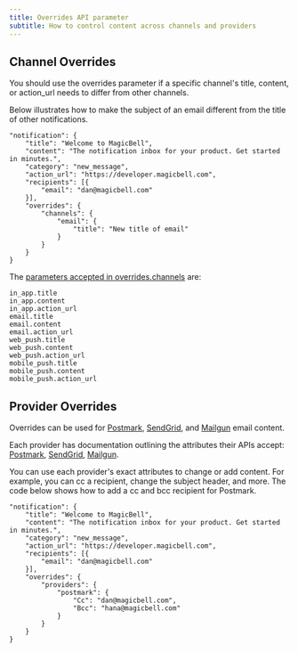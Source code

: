 ```yaml
---
title: Overrides API parameter
subtitle: How to control content across channels and providers
---
```


## Channel Overrides

You should use the overrides parameter if a specific channel's title, content, or action_url needs to differ from other channels.

Below illustrates how to make the subject of an email different from the title of other notifications.

```shell hideHeader
"notification": {
    "title": "Welcome to MagicBell",
    "content": "The notification inbox for your product. Get started in minutes.",
    "category": "new_message",
    "action_url": "https://developer.magicbell.com",
    "recipients": [{
        "email": "dan@magicbell.com"
    }],
    "overrides": {
        "channels": {
            "email": {
                "title": "New title of email"
            }
        }
    }
}
```

The [parameters accepted in overrides.channels](https://magicbell.com/docs/rest-api/reference) are:

```shell hideHeader
in_app.title
in_app.content
in_app.action_url
email.title
email.content
email.action_url
web_push.title
web_push.content
web_push.action_url
mobile_push.title
mobile_push.content
mobile_push.action_url
```

## Provider Overrides

Overrides can be used for [Postmark](https://magicbell.com/docs/email/postmark), [SendGrid](https://magicbell.com/docs/email/sendgrid), and [Mailgun](https://magicbell.com/docs/email/mailgun) email content.

Each provider has documentation outlining the attributes their APIs accept: [Postmark](https://postmarkapp.com/developer/api/email-api), [SendGrid](https://docs.sendgrid.com/api-reference/mail-send/mail-send), [Mailgun](https://documentation.mailgun.com/en/latest/api-sending.html#sending).

You can use each provider's exact attributes to change or add content. For example, you can cc a recipient, change the subject header, and more. The code below shows how to add a cc and bcc recipient for Postmark.

```shell hideHeader
"notification": {
    "title": "Welcome to MagicBell",
    "content": "The notification inbox for your product. Get started in minutes.",
    "category": "new_message",
    "action_url": "https://developer.magicbell.com",
    "recipients": [{
        "email": "dan@magicbell.com"
    }],
    "overrides": {
        "providers": {
            "postmark": {
                "Cc": "dan@magicbell.com",
                "Bcc": "hana@magicbell.com"
            }
        }
    }
}
```